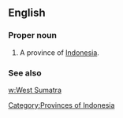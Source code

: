 ==English==

===Proper noun===
{{en-proper noun}}

# A province of [[Indonesia]].

===See also===
[[w:West Sumatra]]

[[Category:Provinces of Indonesia]]